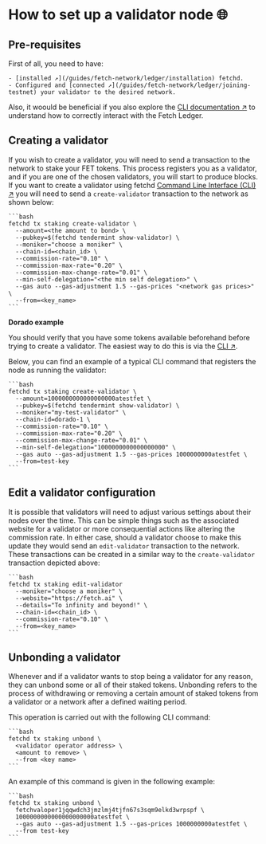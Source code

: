# How to set up a validator node 🌐

## Pre-requisites

First of all, you need to have:

    - [installed ↗️](/guides/fetch-network/ledger/installation) fetchd.
    - Configured and [connected ↗️](/guides/fetch-network/ledger/joining-testnet) your validator to the desired network.

Also, it woould be beneficial if you also explore the [CLI documentation ↗️](/guides/fetch-network/ledger/cli/intro) to understand how to correctly interact with the Fetch Ledger.

## Creating a validator

If you wish to create a validator, you will need to send a transaction to the network to stake your FET tokens. This process registers you as a validator, and if you are one of the chosen validators, you will start to produce blocks. If you want to create a validator using fetchd [Command Line Interface (CLI) ↗️](/guides/fetch-network/ledger/cli/intro) you will need to send a `create-validator` transaction to the network as shown below:

    ```bash
    fetchd tx staking create-validator \
      --amount=<the amount to bond> \
      --pubkey=$(fetchd tendermint show-validator) \
      --moniker="choose a moniker" \
      --chain-id=<chain_id> \
      --commission-rate="0.10" \
      --commission-max-rate="0.20" \
      --commission-max-change-rate="0.01" \
      --min-self-delegation="<the min self delegation>" \
      --gas auto --gas-adjustment 1.5 --gas-prices "<network gas prices>" \
      --from=<key_name>
    ```

**Dorado example**

You should verify that you have some tokens available beforehand before trying to create a validator. The easiest way to do this is via the [CLI ↗️](/guides/fetch-network/ledger/cli/tokens).

Below, you can find an example of a typical CLI command that registers the node as running the validator:

    ```bash
    fetchd tx staking create-validator \
      --amount=1000000000000000000atestfet \
      --pubkey=$(fetchd tendermint show-validator) \
      --moniker="my-test-validator" \
      --chain-id=dorado-1 \
      --commission-rate="0.10" \
      --commission-max-rate="0.20" \
      --commission-max-change-rate="0.01" \
      --min-self-delegation="1000000000000000000" \
      --gas auto --gas-adjustment 1.5 --gas-prices 1000000000atestfet \
      --from=test-key
    ```

## Edit a validator configuration

It is possible that validators will need to adjust various settings about their nodes over the time.
This can be simple things such as the associated website for a validator or more consequential actions like altering the commission rate. In either case, should a validator choose to make this update they would send an `edit-validator` transaction to the network. These transactions can be created in a similar way to the `create-validator` transaction depicted above:

    ```bash
    fetchd tx staking edit-validator
      --moniker="choose a moniker" \
      --website="https://fetch.ai" \
      --details="To infinity and beyond!" \
      --chain-id=<chain_id> \
      --commission-rate="0.10" \
      --from=<key_name>
    ```

## Unbonding a validator

Whenever and if a validator wants to stop being a validator for any reason, they can unbond some or all of their staked tokens. Unbonding refers to the process of withdrawing or removing a certain amount of staked tokens from a validator or a network after a defined waiting period.

This operation is carried out with the following CLI command:

    ```bash
    fetchd tx staking unbond \
      <validator operator address> \
      <amount to remove> \
      --from <key name>
    ```

An example of this command is given in the following example:

    ```bash
    fetchd tx staking unbond \
      fetchvaloper1jqqwdch3jmzlmj4tjfn67s3sqm9elkd3wrpspf \
      1000000000000000000000atestfet \
      --gas auto --gas-adjustment 1.5 --gas-prices 1000000000atestfet \
      --from test-key
    ```
